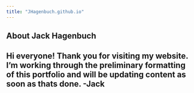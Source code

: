 ```yaml
---
title: "JHagenbuch.github.io"
---
```


## About Jack Hagenbuch
Hi everyone! Thank you for visiting my website. I'm working through the preliminary formatting of this portfolio and will be updating content as soon as thats done. -Jack
---
